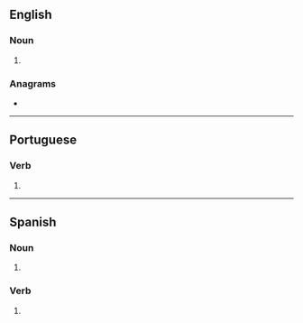 {{also|trancés}}
==English==

===Noun===
{{head|en|noun form}}

# {{plural of|en|trance}}

===Anagrams===
* {{anagrams|en|a=acenrst|Canters|Castner|Cretans|canters|carnets|nectars|recants|scanter|tanrecs}}

----

==Portuguese==

===Verb===
{{head|pt|verb form}}

# {{pt-verb form of|trançar}}

----

==Spanish==

===Noun===
{{head|es|noun form|g=m-p}}

# {{noun form of|es|trance||p}}

===Verb===
{{head|es|verb form}}

# {{es-verb form of|tranzar}}